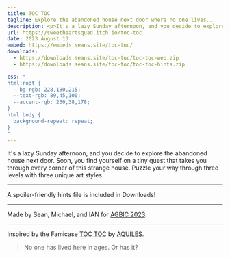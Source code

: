 ```yaml
---
title: TOC TOC
tagline: Explore the abandoned house next door where no one lives...
description: <p>It's a lazy Sunday afternoon, and you decide to explore the abandoned house next door. Soon, you find yourself on a tiny quest that takes you through every corner of this strange house. Puzzle your way through three levels with three unique art styles.</p><p>Inspired by the Famicase <a href='https://famicase.com/23/softs/122.html'>TOC TOC</a> by <a href='https://withkoji.com/@AQUILES'>AQUILES</a>.</p>
url: https://sweetheartsquad.itch.io/toc-toc
date: 2023 August 13
embed: https://embeds.seans.site/toc-toc/
downloads:
  - https://downloads.seans.site/toc-toc/toc-toc-web.zip
  - https://downloads.seans.site/toc-toc/toc-toc-hints.zip

css: "
html:root {
  --bg-rgb: 228,180,215;
  --text-rgb: 89,45,100;
  --accent-rgb: 230,38,178;
}
html body {
  background-repeat: repeat;
}
"
---
```


It's a lazy Sunday afternoon, and you decide to explore the abandoned house next door. Soon, you find yourself on a tiny quest that takes you through every corner of this strange house. Puzzle your way through three levels with three unique art styles.

---

A spoiler-friendly hints file is included in Downloads!

---

Made by Sean, Michael, and IAN for [AGBIC 2023](https://itch.io/jam/a-game-by-its-cover-2023).

---

Inspired by the Famicase [TOC TOC](https://famicase.com/23/softs/122.html) by [AQUILES](https://withkoji.com/@AQUILES).

> No one has lived here in ages. Or has it?
